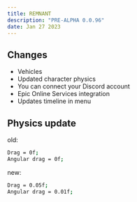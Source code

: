 ```yaml
---
title: REMNANT
description: "PRE-ALPHA 0.0.96"
date: Jan 27 2023
---
```


## Changes
- Vehicles
- Updated character physics
- You can connect your Discord account
- Epic Online Services integration
- Updates timeline in menu

## Physics update
old:
```sh
Drag = 0f;
Angular drag = 0f;
```

new:
```sh
Drag = 0.05f;
Angular drag = 0.01f;
```